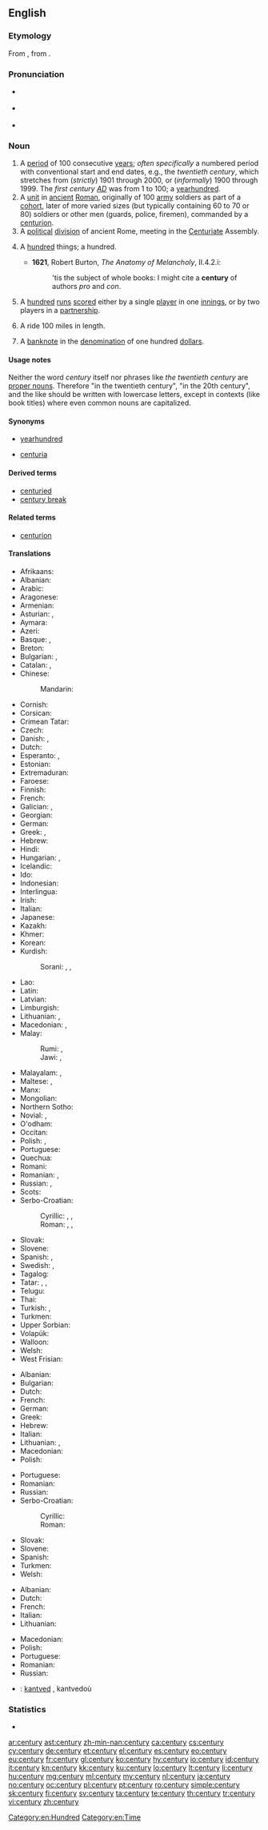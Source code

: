 ==English==
{{wikipedia|Century}}

===Etymology===
From {{etyl|la}} {{term|centuria|lang=la}}, from {{term|centum||one hundred|lang=la}}.

===Pronunciation===
* {{a|UK}} {{IPA|/ˈsɛn.tʃə.ɹiː/}}
* {{a|US}} {{IPA|/ˈsɛn.tʃɚ.i/}}
* {{audio|en-us-century.ogg|Audio (US)}}

===Noun===
{{en-noun|centur|ies}}

# A [[period]] of 100 consecutive [[year]]s; ''often specifically'' a numbered period with conventional start and end dates, e.g., the ''twentieth century'', which stretches from (''strictly'') 1901 through 2000, or (''informally'') 1900 through 1999. The ''first century [[AD]]'' was from 1 to 100; a [[yearhundred]].
# A [[unit]] in [[ancient]] [[Roman]], originally of 100 [[army]] soldiers as part of a [[cohort]], later of more varied sizes (but typically containing 60 to 70 or 80) soldiers or other men (guards, police, firemen), commanded by a [[centurion]].
# A [[political]] [[division]] of ancient Rome, meeting in the [[centuriate|Centuriate]] Assembly.
# {{archaic}} A [[hundred]] things; a hundred.
#* '''1621''', Robert Burton, ''The Anatomy of Melancholy'', II.4.2.i:
#*: 'tis the subject of whole books: I might cite a '''century''' of authors ''pro'' and ''con''.
# {{cricket}} A [[hundred]] [[run]]s [[score]]d either by a single [[player]] in one [[innings]], or by two players in a [[partnership]].
# {{US|cycling}} A ride 100 miles in length.
# {{US|informal}} A [[banknote]] in the [[denomination]] of one hundred [[dollar]]s.

====Usage notes====
Neither the word ''century'' itself nor phrases like ''the twentieth century'' are [[proper noun]]s. Therefore "in the twentieth century", "in the 20th century", and the like should be written with lowercase letters, except in contexts (like book titles) where even common nouns are capitalized.

====Synonyms====
* {{sense|period of 100 consecutive years}} [[yearhundred]]
* {{sense|Roman army unit}} [[centuria]]

====Derived terms====
{{rel-top|Terms derived from ''century''}}
* [[centuried]]
* [[century break]]
{{rel-bottom}}

====Related terms====
* [[centurion]]

====Translations====
{{trans-top|100 years}}
* Afrikaans: {{t-|af|eeu}}
* Albanian: {{t-|sq|shekull|m}}
* Arabic: {{t+|ar|قرن|tr=qarn}}
* Aragonese: {{t+|an|sieglo|m}}
* Armenian: {{t+|hy|դար|tr=dar}}
* Asturian: {{t+|ast|sieglu|m}}, {{t-|ast|centuria|f}}
* Aymara: {{t-|ay|patacmara}}
* Azeri: {{t-|az|əsr}}
* Basque: {{t-|eu|mende}}, {{t-|eu|gizaldi}}
* Breton: {{t+|br|kantved|m}}
* Bulgarian: {{t+|bg|век|m}}, {{t+|bg|столетие|n}}
* Catalan: {{t+|ca|segle|m}}, {{t-|ca|centúria|f}}
* Chinese:
*: Mandarin: {{t|cmn|世纪|tr=shìjì}}
* Cornish: {{t-|kw|cansbledhen}}
* Corsican: {{t+|co|seculu|f}}
* Crimean Tatar: {{tø|crh|yüz}}
* Czech: {{t+|cs|století|n}}
* Danish: {{t-|da|århundred}}, {{t-|da|århundrede|n}}
* Dutch: {{t+|nl|eeuw|f}}
* Esperanto: {{t-|eo|jarcento}}, {{t-|eo|centjaro}}
* Estonian: {{t-|et|sajand}}
* Extremaduran: {{tø|ext|sigru|m}}
* Faroese: {{t-|fo|øld}}
* Finnish: {{t+|fi|vuosisata}}
* French: {{t+|fr|siècle|m}}
* Galician: {{t+|gl|século|m}}, {{t-|gl|centuria|f}}
* Georgian: {{t-|ka|საუკუნე|tr=saukune|sc=Geor}}
* German: {{t+|de|Jahrhundert|n}}
* Greek: {{t+|el|αιώνας|m|tr=eónas}}, {{t+|el|εκατονταετία|f|tr=ekatontaetía|sc=Grek}}
* Hebrew: {{t+|he|מאה|alt=מֵאָה|tr=me'a|f}}
* Hindi: {{t-|hi|शताब्दी|tr=šatābdī}}
* Hungarian: {{t+|hu|század}}, {{t+|hu|évszázad}}
* Icelandic: {{t+|is|öld|f}}
* Ido: {{t+|io|yarcento}}
* Indonesian: {{t+|id|abad}}
* Interlingua: {{t-|ia|seculo}}
* Irish: {{t+|ga|aois|f}}
* Italian: {{t+|it|secolo|m}}
* Japanese: {{t+|ja|世紀|tr=せいき, seiki}}
* Kazakh: {{t|kk|ғасыр|tr=ğasır|sc=Cyrl}}
* Khmer: {{t-|km|សតវត្ស|sc=Khmr|tr=sa’ta’ voat}}
* Korean: {{t+|ko|세기|tr=世紀, segi}}
* Kurdish:
*: Sorani: {{t+|ku|چه‌رخ|tr=charkh|sc=ku-Arab}}, {{t-|ku|قه‌رن|tr=qarn|sc=ku-Arab}}, {{t+|ku|سه‌ده‌|tr=sada|sc=ku-Arab}}
{{trans-mid}}
* Lao: {{t+|lo|ສັດຕະວັດ|sc=Laoo}}
* Latin: {{t+|la|saeculum|n}}
* Latvian: {{t-|lv|gadsimts|m}}
* Limburgish: {{t-|li|iew}}
* Lithuanian: {{t+|lt|šimtmetis|m}}, {{t+|lt|amžius|m}}
* Macedonian: {{t-|mk|век|m|tr=vek}}, {{t-|mk|столетие|n|tr=stolétie}}
* Malay:
*: Rumi: {{t+|ms|abad}}, {{t-|ms|kurun}}
*: Jawi: {{t-|ms|ابد|sc=Arab}}, {{t-|ms|قرون|sc=Arab}}
* Malayalam: {{t+|ml|നൂറ്റാണ്ട്|tr=noottaantu}}, {{t+|ml|ശതാബ്ദം|tr=Sathaabdam}}
* Maltese: {{t-|mt|seklu}}, {{t-|mt|ċentinarju}}
* Manx: {{t-|gv|eash}}
* Mongolian: {{t-|mn|зуун|tr=zuun|sc=Cyrl}}
* Northern Sotho: {{tø|nso|ngwagakgolo}}
* Novial: {{tø|nov|sekle}}, {{tø|nov|yarsento}}
* O'odham: {{tø|ood|siant ahithag}}
* Occitan: {{t+|oc|sègle|m}}
* Polish: {{t+|pl|stulecie|n}}, {{t+|pl|wiek|m}}
* Portuguese: {{t+|pt|século|m}}
* Quechua: {{t-|qu|pachak}}
* Romani: {{tø|rom|शुल ब्रेश|tr=šul breš}}
* Romanian: {{t-|ro|secol|n}}, {{t-|ro|veac|n}}
* Russian: {{t+|ru|столетие|tr=stolétije|n}}, {{t+|ru|век|tr=vek|m}}
* Scots: {{tø|sco|year-hunder}}
* Serbo-Croatian:
*: Cyrillic: {{t-|sh|век|m}}, {{t-|sh|вијек|m}}, {{t-|sh|столеће|n}}
*: Roman: {{t-|sh|vek|m}}, {{t-|sh|vijek|m}}, {{t-|sh|stoleće|n}}
* Slovak: {{t-|sk|storočie|n}}
* Slovene: {{t+|sl|stoletje|n}}
* Spanish: {{t+|es|centuria|f}}, {{t+|es|siglo|m}}
* Swedish: {{t+|sv|sekel|n}}, {{t+|sv|århundrade|n}}
* Tagalog: {{t-|tl|síglo}}
* Tatar: {{t-|tt|ğasır}}, {{t-|tt|yözellıq}}, {{t+|tt|гасыр|sc=Cyrl}}
* Telugu: {{t+|te|శతాబ్దము|tr=SatAbdamu}}
* Thai: {{t-|th|ศตวรรษ}}
* Turkish: {{t+|tr|yüzyıl}}, {{t+|tr|asır}}
* Turkmen: {{t+|tk|asyr}}
* Upper Sorbian: {{t-|hsb|lětstotk}}
* Volapük: {{t+|vo|tumyel}}
* Walloon: {{t+|wa|sieke|m}}
* Welsh: {{t+|cy|canrif}}
* West Frisian: {{t-|fy|ieu}}
{{trans-bottom}}

{{trans-top|Roman army type unit}}
* Albanian: {{t+|sq|centurie|f}}
* Bulgarian: {{t-|bg|центурия|f}}
* Dutch: {{t-|nl|centurie|f}}
* French: {{t+|fr|centurie|f}}
* German: {{t-|de|Zenturie|f}}
* Greek: {{t+|el|εκατονταρχία|f|tr=ekatontarchía|sc=Grek}}
* Hebrew: {{t-|he|קנטוריה|tr=qent'uria|f}}
* Italian: {{t-|it|centuria|f}}
* Lithuanian: {{t-|lt|centurija|f}}, {{qualifier|similar unit in other armies}} {{t-|lt|šimtinė|f}}
* Macedonian: {{t-|mk|центурија|f|tr=сentúrija}}
* Polish: {{t+|pl|centuria|f}}
{{trans-mid}}
* Portuguese: {{t-|pt|centúria|f}}
* Romanian: {{t|ro|centurie|f}}
* Russian: {{t+|ru|центурия|tr=tsentúrija|f}}
* Serbo-Croatian:
*: Cyrillic: {{t-|sh|стотина|f}}
*: Roman: {{t-|sh|stotina|f}}
* Slovak: {{t-|sk|stotina|f}}
* Slovene: {{t-|sl|stotnija|f}}
* Spanish: {{t+|es|centuria|f}}
* Turkmen: {{t-|tk|senturiýa}}
* Welsh: {{t+|cy|canrif|f}}
{{trans-bottom}}

{{trans-top|political division of Rome}}
* Albanian: {{t+|sq|centurie|f}}
* Dutch: {{t-|nl|centurie|f}}
* French: {{t+|fr|centurie|f}}
* Italian: {{t-|it|centuria|f}}
* Lithuanian: {{t-|lt|centurija|f}}
{{trans-mid}}
* Macedonian: {{t-|mk|центурија|f|tr=centúrija}}
* Polish: {{t+|pl|centuria|f}}
* Portuguese: {{t-|pt|centúria|f}}
* Romanian: {{t|ro|centurie|f}}
* Russian: {{t+|ru|центурия|tr=tsentúrija|f}}
{{trans-bottom}}

{{trans-top|cricket}}
{{trans-mid}}
{{trans-bottom}}

{{trans-top|cycling}}
{{trans-mid}}
{{trans-bottom}}

{{checktrans}}
* {{ttbc|br}}: [[kantved]] {{m}}, kantvedoù

===Statistics===
* {{rank|floor|example|class|984|century|sorry|share|working}}

[[Category:en:Hundred]]
[[Category:en:Time]]

[[ar:century]]
[[ast:century]]
[[zh-min-nan:century]]
[[ca:century]]
[[cs:century]]
[[cy:century]]
[[de:century]]
[[et:century]]
[[el:century]]
[[es:century]]
[[eo:century]]
[[eu:century]]
[[fr:century]]
[[gl:century]]
[[ko:century]]
[[hy:century]]
[[io:century]]
[[id:century]]
[[it:century]]
[[kn:century]]
[[kk:century]]
[[ku:century]]
[[lo:century]]
[[lt:century]]
[[li:century]]
[[hu:century]]
[[mg:century]]
[[ml:century]]
[[my:century]]
[[nl:century]]
[[ja:century]]
[[no:century]]
[[oc:century]]
[[pl:century]]
[[pt:century]]
[[ro:century]]
[[simple:century]]
[[sk:century]]
[[fi:century]]
[[sv:century]]
[[ta:century]]
[[te:century]]
[[th:century]]
[[tr:century]]
[[vi:century]]
[[zh:century]]
